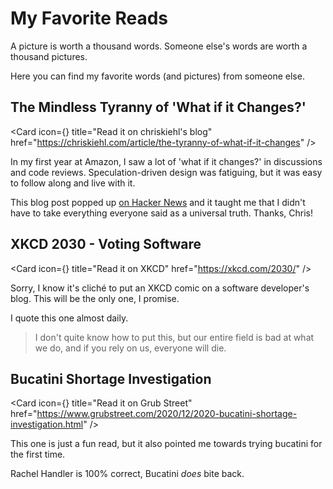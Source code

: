 
# My Favorite Reads

A picture is worth a thousand words. Someone else's words are worth a thousand pictures.

Here you can find my favorite words (and pictures) from someone else.

## The Mindless Tyranny of 'What if it Changes?'

<Card
  icon={<ExternalLink />}
  title="Read it on chriskiehl's blog"
  href="https://chriskiehl.com/article/the-tyranny-of-what-if-it-changes"
/>

In my first year at Amazon, I saw a lot of 'what if it changes?' in discussions and code reviews.
Speculation-driven design was fatiguing, but it was easy to follow along and live with it.

This blog post popped up [on Hacker News](https://news.ycombinator.com/item?id=31472997) and it taught me that I didn't have to take everything everyone said as a universal truth.
Thanks, Chris!

## XKCD 2030 - Voting Software

<Card
  icon={<ExternalLink />}
  title="Read it on XKCD"
  href="https://xkcd.com/2030/"
/>

Sorry, I know it's cliché to put an XKCD comic on a software developer's blog. This will be the only one, I promise.

I quote this one almost daily.

> I don't quite know how to put this, but our entire field is bad at what we do, and if you rely on us, everyone will die.

## Bucatini Shortage Investigation

<Card
  icon={<ExternalLink />}
  title="Read it on Grub Street"
  href="https://www.grubstreet.com/2020/12/2020-bucatini-shortage-investigation.html"
/>

This one is just a fun read, but it also pointed me towards trying bucatini for the first time.

Rachel Handler is 100% correct, Bucatini _does_ bite back.
